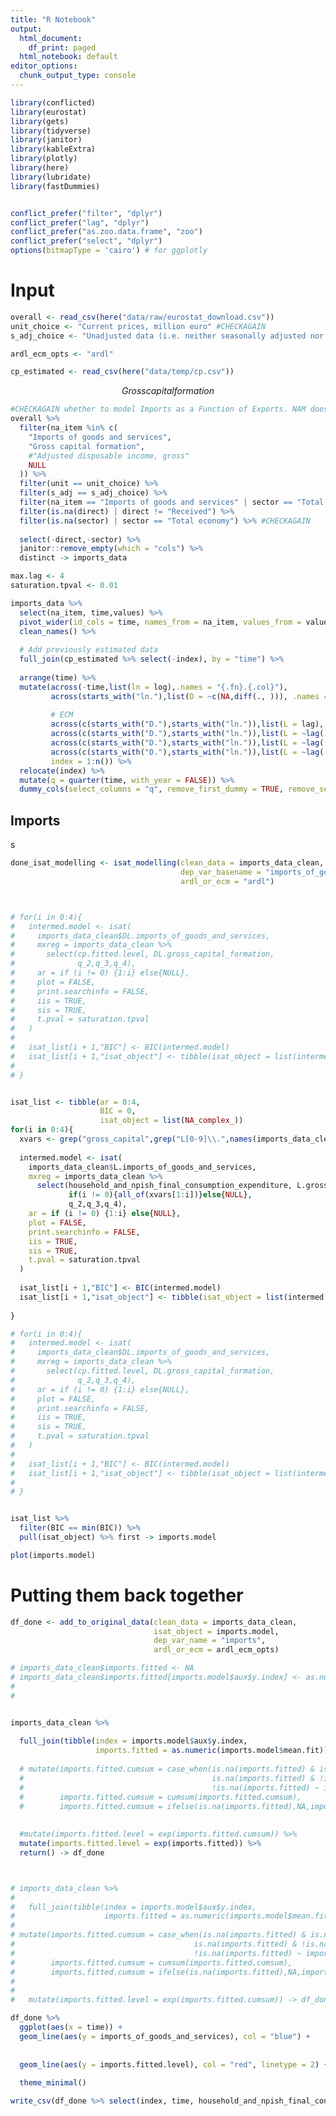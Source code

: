 ```yaml
---
title: "R Notebook"
output:
  html_document:
    df_print: paged
  html_notebook: default
editor_options:
  chunk_output_type: console
---
```


\renewcommand{\[}{\begin{equation}}
\renewcommand{\]}{\end{equation}}


```r
library(conflicted)
library(eurostat)
library(gets)
library(tidyverse)
library(janitor)
library(kableExtra)
library(plotly)
library(here)
library(lubridate)
library(fastDummies)


conflict_prefer("filter", "dplyr")
conflict_prefer("lag", "dplyr")
conflict_prefer("as.zoo.data.frame", "zoo")
conflict_prefer("select", "dplyr")
options(bitmapType = 'cairo') # for ggplotly
```


# Input

```r
overall <- read_csv(here("data/raw/eurostat_download.csv"))
unit_choice <- "Current prices, million euro" #CHECKAGAIN
s_adj_choice <- "Unadjusted data (i.e. neither seasonally adjusted nor calendar adjusted data)" #CHECKAGAIN

ardl_ecm_opts <- "ardl"

cp_estimated <- read_csv(here("data/temp/cp.csv"))
```

$$Gross capital formation $$



```r
#CHECKAGAIN whether to model Imports as a Function of Exports. NAM does, we currently don't
overall %>% 
  filter(na_item %in% c(
    "Imports of goods and services",
    "Gross capital formation",
    #"Adjusted disposable income, gross"
    NULL
  )) %>% 
  filter(unit == unit_choice) %>% 
  filter(s_adj == s_adj_choice) %>% 
  filter(na_item == "Imports of goods and services" | sector == "Total economy") %>%  #CHECKAGAIN
  filter(is.na(direct) | direct != "Received") %>% 
  filter(is.na(sector) | sector == "Total economy") %>% #CHECKAGAIN
  
  select(-direct,-sector) %>% 
  janitor::remove_empty(which = "cols") %>% 
  distinct -> imports_data

```



```r
max.lag <- 4
saturation.tpval <- 0.01
```


```r
imports_data %>% 
  select(na_item, time,values) %>%
  pivot_wider(id_cols = time, names_from = na_item, values_from = values) %>% 
  clean_names() %>% 
  
  # Add previously estimated data
  full_join(cp_estimated %>% select(-index), by = "time") %>% 
  
  arrange(time) %>% 
  mutate(across(-time,list(ln = log),.names = "{.fn}.{.col}"),
         across(starts_with("ln."),list(D = ~c(NA,diff(., ))), .names = "{.fn}.{.col}"),
         
         # ECM
         across(c(starts_with("D."),starts_with("ln.")),list(L = lag),.names = "{.fn}1.{.col}"),
         across(c(starts_with("D."),starts_with("ln.")),list(L = ~lag(.,2)),.names = "{.fn}2.{.col}"),
         across(c(starts_with("D."),starts_with("ln.")),list(L = ~lag(.,3)),.names = "{.fn}3.{.col}"),
         across(c(starts_with("D."),starts_with("ln.")),list(L = ~lag(.,4)),.names = "{.fn}4.{.col}"),
         index = 1:n()) %>% 
  relocate(index) %>% 
  mutate(q = quarter(time, with_year = FALSE)) %>% 
  dummy_cols(select_columns = "q", remove_first_dummy = TRUE, remove_selected_columns = TRUE) -> imports_data_clean
```





## Imports
s
```r
done_isat_modelling <- isat_modelling(clean_data = imports_data_clean, 
                                      dep_var_basename = "imports_of_goods_and_services",
                                      ardl_or_ecm = "ardl")



# for(i in 0:4){
#   intermed.model <- isat(
#     imports_data_clean$DL.imports_of_goods_and_services,
#     mxreg = imports_data_clean %>% 
#       select(cp.fitted.level, DL.gross_capital_formation,
#              q_2,q_3,q_4), 
#     ar = if (i != 0) {1:i} else{NULL},
#     plot = FALSE,
#     print.searchinfo = FALSE,
#     iis = TRUE,
#     sis = TRUE,
#     t.pval = saturation.tpval
#   )
#   
#   isat_list[i + 1,"BIC"] <- BIC(intermed.model)
#   isat_list[i + 1,"isat_object"] <- tibble(isat_object = list(intermed.model))
#   
# }



```


```r
isat_list <- tibble(ar = 0:4,
                    BIC = 0,
                    isat_object = list(NA_complex_))
for(i in 0:4){
  xvars <- grep("gross_capital",grep("L[0-9]\\.",names(imports_data_clean), value = TRUE), value = TRUE)
  
  intermed.model <- isat(
    imports_data_clean$L.imports_of_goods_and_services,
    mxreg = imports_data_clean %>% 
      select(household_and_npish_final_consumption_expenditure, L.gross_capital_formation,
             if(i != 0){all_of(xvars[1:i])}else{NULL},
             q_2,q_3,q_4), 
    ar = if (i != 0) {1:i} else{NULL},
    plot = FALSE,
    print.searchinfo = FALSE,
    iis = TRUE,
    sis = TRUE,
    t.pval = saturation.tpval
  )
  
  isat_list[i + 1,"BIC"] <- BIC(intermed.model)
  isat_list[i + 1,"isat_object"] <- tibble(isat_object = list(intermed.model))
  
}

# for(i in 0:4){
#   intermed.model <- isat(
#     imports_data_clean$DL.imports_of_goods_and_services,
#     mxreg = imports_data_clean %>% 
#       select(cp.fitted.level, DL.gross_capital_formation,
#              q_2,q_3,q_4), 
#     ar = if (i != 0) {1:i} else{NULL},
#     plot = FALSE,
#     print.searchinfo = FALSE,
#     iis = TRUE,
#     sis = TRUE,
#     t.pval = saturation.tpval
#   )
#   
#   isat_list[i + 1,"BIC"] <- BIC(intermed.model)
#   isat_list[i + 1,"isat_object"] <- tibble(isat_object = list(intermed.model))
#   
# }



```


```r
isat_list %>% 
  filter(BIC == min(BIC)) %>% 
  pull(isat_object) %>% first -> imports.model

plot(imports.model)
```


# Putting them back together


```r
df_done <- add_to_original_data(clean_data = imports_data_clean,
                                isat_object = imports.model, 
                                dep_var_name = "imports",
                                ardl_or_ecm = ardl_ecm_opts)
```




```r
# imports_data_clean$imports.fitted <- NA
# imports_data_clean$imports.fitted[imports.model$aux$y.index] <- as.numeric(imports.model$mean.fit)
# 
# 


imports_data_clean %>% 
  
  full_join(tibble(index = imports.model$aux$y.index, 
                   imports.fitted = as.numeric(imports.model$mean.fit)), by = "index") %>% 
  
  # mutate(imports.fitted.cumsum = case_when(is.na(imports.fitted) & is.na(lead(imports.fitted))~0,
  #                                          is.na(imports.fitted) & !is.na(lead(imports.fitted))~L.imports_of_goods_and_services,
  #                                          !is.na(imports.fitted) ~ imports.fitted),
  #        imports.fitted.cumsum = cumsum(imports.fitted.cumsum),
  #        imports.fitted.cumsum = ifelse(is.na(imports.fitted),NA,imports.fitted.cumsum)) %>% 
  
  
  #mutate(imports.fitted.level = exp(imports.fitted.cumsum)) %>% 
  mutate(imports.fitted.level = exp(imports.fitted)) %>% 
  return() -> df_done



# imports_data_clean %>% 
#   
#   full_join(tibble(index = imports.model$aux$y.index, 
#                    imports.fitted = as.numeric(imports.model$mean.fit)), by = "index") %>% 
# 
# mutate(imports.fitted.cumsum = case_when(is.na(imports.fitted) & is.na(lead(imports.fitted))~0,
#                                        is.na(imports.fitted) & !is.na(lead(imports.fitted))~L.imports_of_goods_and_services,
#                                        !is.na(imports.fitted) ~ imports.fitted),
#        imports.fitted.cumsum = cumsum(imports.fitted.cumsum),
#        imports.fitted.cumsum = ifelse(is.na(imports.fitted),NA,imports.fitted.cumsum)) %>% 
#   
#   
#   mutate(imports.fitted.level = exp(imports.fitted.cumsum)) -> df_done
```


```r
df_done %>% 
  ggplot(aes(x = time)) + 
  geom_line(aes(y = imports_of_goods_and_services), col = "blue") + 
  
  
  geom_line(aes(y = imports.fitted.level), col = "red", linetype = 2) + 
  
  theme_minimal()

```

```r
write_csv(df_done %>% select(index, time, household_and_npish_final_consumption_expenditure, imports.fitted.level), here("data/temp/imports.csv"))
```

